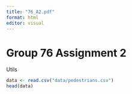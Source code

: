 ```yaml
---
title: "76_A2.pdf"
format: html
editor: visual
---
```


# Group 76 Assignment 2 

Utils
```r
data <- read.csv("data/pedestrians.csv")
head(data)
```
